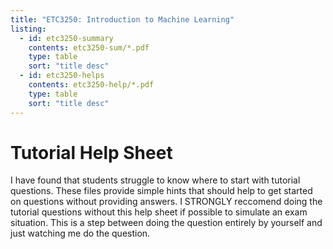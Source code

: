 ```yaml
---
title: "ETC3250: Introduction to Machine Learning"
listing:
  - id: etc3250-summary
    contents: etc3250-sum/*.pdf
    type: table
    sort: "title desc"
  - id: etc3250-helps
    contents: etc3250-help/*.pdf
    type: table
    sort: "title desc"
---
```


# Tutorial Help Sheet
I have found that students struggle to know where to start with tutorial questions. These files provide simple hints that should help to get started on questions without providing answers. I STRONGLY reccomend doing the tutorial questions without this help sheet if possible to simulate an exam situation. This is a step between doing the question entirely by yourself and just watching me do the question.

::: {#etc3250-help}
:::

